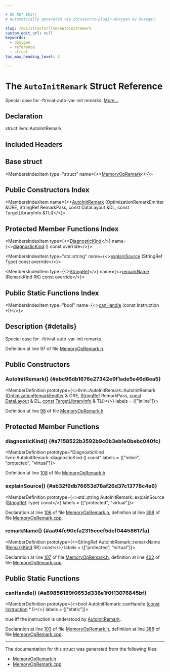 ```yaml
---

# DO NOT EDIT!
# Automatically generated via docusaurus-plugin-doxygen by Doxygen.

slug: /api/structs/llvm/autoinitremark
custom_edit_url: null
keywords:
  - doxygen
  - reference
  - struct
toc_max_heading_level: 3

---
```





# The `AutoInitRemark` Struct Reference

<DoxygenPage pluginConfig={pluginConfig}>

Special case for -ftrivial-auto-var-init remarks. <a href="#details">More...</a>

## Declaration

<CodeBlock>struct llvm::AutoInitRemark</CodeBlock>

## Included Headers

<IncludesList>
<IncludesListItem
  filePath="llvm/Transforms/Utils/MemoryOpRemark.h"
  permalink="/docs/api/files/include/include/llvm/include/llvm/transforms/include/llvm/transforms/utils/memoryopremark-h"
  isLocal="true" />
</IncludesList>

## Base struct

<MembersIndex>

<MembersIndexItem
  type="struct"
  name={<><a href="/docs/api/structs/llvm/memoryopremark">MemoryOpRemark</a></>}>
</MembersIndexItem>

</MembersIndex>

## Public Constructors Index

<MembersIndex>

<MembersIndexItem
  name={<><a href="#abc96db1676e27342e9f1ade5e46d8ea5">AutoInitRemark</a> (OptimizationRemarkEmitter &amp;ORE, StringRef RemarkPass, const DataLayout &amp;DL, const TargetLibraryInfo &amp;TLI)</>}>
</MembersIndexItem>

</MembersIndex>

## Protected Member Functions Index

<MembersIndex>

<MembersIndexItem
  type={<><a href="/docs/api/namespaces/llvm/#a52b4ea3a21377555e9a0511d57945594">DiagnosticKind</a></>}
  name={<><a href="#a7158522b3592b9c0b3eb1e0bebc040fc">diagnosticKind</a> () const override</>}>
</MembersIndexItem>

<MembersIndexItem
  type="std::string"
  name={<><a href="#ab32f9db76653d78af26d37c13778c4e6">explainSource</a> (StringRef Type) const override</>}>
</MembersIndexItem>

<MembersIndexItem
  type={<><a href="/docs/api/classes/llvm/stringref">StringRef</a></>}
  name={<><a href="#aa94fc90cfa2315eeef5dcf04458617fa">remarkName</a> (RemarkKind RK) const override</>}>
</MembersIndexItem>

</MembersIndex>

## Public Static Functions Index

<MembersIndex>

<MembersIndexItem
  type="bool"
  name={<><a href="#a69856189f0653d336e1f0f13076845bf">canHandle</a> (const Instruction &#42;I)</>}>
</MembersIndexItem>

</MembersIndex>

## Description {#details}

Special case for -ftrivial-auto-var-init remarks.

Definition at line 97 of file <a href="/docs/api/files/include/include/llvm/include/llvm/transforms/include/llvm/transforms/utils/memoryopremark-h">MemoryOpRemark.h</a>.

<SectionDefinition>

## Public Constructors

### AutoInitRemark() {#abc96db1676e27342e9f1ade5e46d8ea5}

<MemberDefinition
  prototype={<>llvm::AutoInitRemark::AutoInitRemark (<a href="/docs/api/classes/llvm/optimizationremarkemitter">OptimizationRemarkEmitter</a> &amp; ORE, <a href="/docs/api/classes/llvm/stringref">StringRef</a> RemarkPass, <a href="/docs/api/files/lib/lib/target/lib/target/aarch64/aarch64promoteconstant-cpp/#a90f8350fecae261c25be85d38b451bff">const</a> <a href="/docs/api/classes/llvm/datalayout">DataLayout</a> &amp; DL, <a href="/docs/api/files/lib/lib/target/lib/target/aarch64/aarch64promoteconstant-cpp/#a90f8350fecae261c25be85d38b451bff">const</a> <a href="/docs/api/classes/llvm/targetlibraryinfo">TargetLibraryInfo</a> &amp; TLI)</>}
  labels = {["inline"]}>

Definition at line <a href="/docs/api/files/include/include/llvm/include/llvm/transforms/include/llvm/transforms/utils/memoryopremark-h/#l00098">98</a> of file <a href="/docs/api/files/include/include/llvm/include/llvm/transforms/include/llvm/transforms/utils/memoryopremark-h">MemoryOpRemark.h</a>.
</MemberDefinition>

</SectionDefinition>

<SectionDefinition>

## Protected Member Functions

### diagnosticKind() {#a7158522b3592b9c0b3eb1e0bebc040fc}

<MemberDefinition
  prototype="DiagnosticKind llvm::AutoInitRemark::diagnosticKind () const"
  labels = {["inline", "protected", "virtual"]}>

Definition at line <a href="/docs/api/files/include/include/llvm/include/llvm/transforms/include/llvm/transforms/utils/memoryopremark-h/#l00108">108</a> of file <a href="/docs/api/files/include/include/llvm/include/llvm/transforms/include/llvm/transforms/utils/memoryopremark-h">MemoryOpRemark.h</a>.
</MemberDefinition>

### explainSource() {#ab32f9db76653d78af26d37c13778c4e6}

<MemberDefinition
  prototype={<>std::string AutoInitRemark::explainSource (<a href="/docs/api/classes/llvm/stringref">StringRef</a> Type) const</>}
  labels = {["protected", "virtual"]}>

Declaration at line <a href="/docs/api/files/include/include/llvm/include/llvm/transforms/include/llvm/transforms/utils/memoryopremark-h/#l00106">106</a> of file <a href="/docs/api/files/include/include/llvm/include/llvm/transforms/include/llvm/transforms/utils/memoryopremark-h">MemoryOpRemark.h</a>, definition at line <a href="/docs/api/files/lib/lib/transforms/lib/transforms/utils/memoryopremark-cpp/#l00398">398</a> of file <a href="/docs/api/files/lib/lib/transforms/lib/transforms/utils/memoryopremark-cpp">MemoryOpRemark.cpp</a>.
</MemberDefinition>

### remarkName() {#aa94fc90cfa2315eeef5dcf04458617fa}

<MemberDefinition
  prototype={<>StringRef AutoInitRemark::remarkName (<a href="/docs/api/structs/llvm/memoryopremark/#a0b5f89367d77e95e191f4dba11119540">RemarkKind</a> RK) const</>}
  labels = {["protected", "virtual"]}>

Declaration at line <a href="/docs/api/files/include/include/llvm/include/llvm/transforms/include/llvm/transforms/utils/memoryopremark-h/#l00107">107</a> of file <a href="/docs/api/files/include/include/llvm/include/llvm/transforms/include/llvm/transforms/utils/memoryopremark-h">MemoryOpRemark.h</a>, definition at line <a href="/docs/api/files/lib/lib/transforms/lib/transforms/utils/memoryopremark-cpp/#l00402">402</a> of file <a href="/docs/api/files/lib/lib/transforms/lib/transforms/utils/memoryopremark-cpp">MemoryOpRemark.cpp</a>.
</MemberDefinition>

</SectionDefinition>

<SectionDefinition>

## Public Static Functions

### canHandle() {#a69856189f0653d336e1f0f13076845bf}

<MemberDefinition
  prototype={<>bool AutoInitRemark::canHandle (<a href="/docs/api/files/lib/lib/target/lib/target/aarch64/aarch64promoteconstant-cpp/#a90f8350fecae261c25be85d38b451bff">const</a> <a href="/docs/api/classes/llvm/instruction">Instruction</a> &#42; I)</>}
  labels = {["static"]}>

<SectionUser title="Returns">
true iff the instruction is understood by <a href="/docs/api/structs/llvm/autoinitremark">AutoInitRemark</a>.
</SectionUser>

Declaration at line <a href="/docs/api/files/include/include/llvm/include/llvm/transforms/include/llvm/transforms/utils/memoryopremark-h/#l00103">103</a> of file <a href="/docs/api/files/include/include/llvm/include/llvm/transforms/include/llvm/transforms/utils/memoryopremark-h">MemoryOpRemark.h</a>, definition at line <a href="/docs/api/files/lib/lib/transforms/lib/transforms/utils/memoryopremark-cpp/#l00388">388</a> of file <a href="/docs/api/files/lib/lib/transforms/lib/transforms/utils/memoryopremark-cpp">MemoryOpRemark.cpp</a>.
</MemberDefinition>

</SectionDefinition>

<hr/>

The documentation for this struct was generated from the following files:

<ul>
<li><a href="/docs/api/files/include/include/llvm/include/llvm/transforms/include/llvm/transforms/utils/memoryopremark-h">MemoryOpRemark.h</a></li>
<li><a href="/docs/api/files/lib/lib/transforms/lib/transforms/utils/memoryopremark-cpp">MemoryOpRemark.cpp</a></li>
</ul>

</DoxygenPage>
